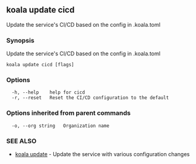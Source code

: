 ## koala update cicd

Update the service's CI/CD based on the config in .koala.toml

### Synopsis

Update the service's CI/CD based on the config in .koala.toml

```
koala update cicd [flags]
```

### Options

```
  -h, --help    help for cicd
  -r, --reset   Reset the CI/CD configuration to the default
```

### Options inherited from parent commands

```
  -o, --org string   Organization name
```

### SEE ALSO

* [koala update](/cli-reference/koala_update)	 - Update the service with various configuration changes


